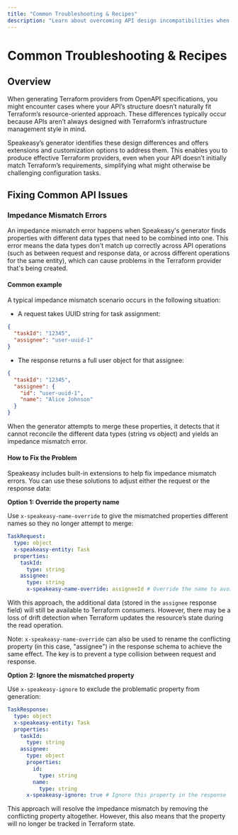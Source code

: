 ```yaml
---
title: "Common Troubleshooting & Recipes"
description: "Learn about overcoming API design incompatibilities when generating Terraform providers with Speakeasy."
---
```


# Common Troubleshooting & Recipes

## Overview

When generating Terraform providers from OpenAPI specifications, you might
encounter cases where your API’s structure doesn’t naturally fit Terraform’s
resource-oriented approach. These differences typically occur because APIs
aren’t always designed with Terraform’s infrastructure management style in
mind.

Speakeasy’s generator identifies these design differences and offers extensions
and customization options to address them. This enables you to produce
effective Terraform providers, even when your API doesn’t initially match
Terraform’s requirements, simplifying what might otherwise be challenging
configuration tasks.

## Fixing Common API Issues

### Impedance Mismatch Errors

An impedance mismatch error happens when Speakeasy's generator finds properties
with different data types that need to be combined into one. This error means
the data types don't match up correctly across API operations (such as between
request and response data, or across different operations for the same entity),
which can cause problems in the Terraform provider that's being created.

#### Common example

A typical impedance mismatch scenario occurs in the following situation:

- A request takes UUID string for task assignment:

```json request.json
{
  "taskId": "12345",
  "assignee": "user-uuid-1"
}
```

- The response returns a full user object for that assignee:

```json response.json
{
  "taskId": "12345",
  "assignee": {
    "id": "user-uuid-1",
    "name": "Alice Johnson"
  }
} 
```

When the generator attempts to merge these properties, it detects that it
cannot reconcile the different data types (string vs object) and yields an
impedance mismatch error.

#### How to Fix the Problem

Speakeasy includes built-in extensions to help fix impedance mismatch errors.
You can use these solutions to adjust either the request or the response data:

**Option 1: Override the property name**

Use `x-speakeasy-name-override` to give the mismatched properties different
names so they no longer attempt to merge:

```yaml openapi.yaml
TaskRequest:
  type: object
  x-speakeasy-entity: Task
  properties:
    taskId:
      type: string
    assignee:
      type: string
      x-speakeasy-name-override: assigneeId # Override the name to avoid merging
```

With this approach, the additional data (stored in the `assignee` response
field) will still be available to Terraform consumers. However, there may be a
loss of drift detection when Terraform updates the resource’s state during the
read operation.

Note: `x-speakeasy-name-override` can also be used to rename the conflicting
property (in this case, "assignee") in the response schema to achieve the same
effect. The key is to prevent a type collision between request and response.

**Option 2: Ignore the mismatched property**

Use `x-speakeasy-ignore` to exclude the problematic property from generation:

```yaml openapi.yaml
TaskResponse:
  type: object
  x-speakeasy-entity: Task
  properties:
    taskId:
      type: string
    assignee:
      type: object
      properties:
        id:
          type: string
        name:
          type: string
      x-speakeasy-ignore: true # Ignore this property in the response
```

This approach will resolve the impedance mismatch by removing the
conflicting property altogether. However, this also means that the
property will no longer be tracked in Terraform state.

